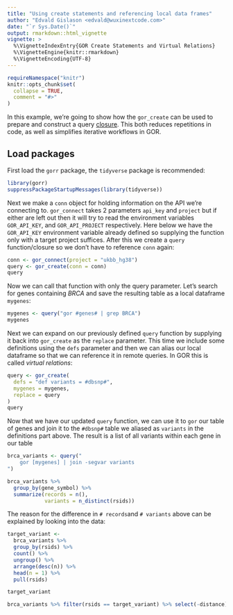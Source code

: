 ```yaml
---
title: "Using create statements and referencing local data frames"
author: "Edvald Gislason <edvald@wuxinextcode.com>"
date: "`r Sys.Date()`"
output: rmarkdown::html_vignette
vignette: >
  %\VignetteIndexEntry{GOR Create Statements and Virtual Relations}
  %\VignetteEngine{knitr::rmarkdown}
  %\VignetteEncoding{UTF-8}
---
```


```r
requireNamespace("knitr")
knitr::opts_chunk$set(
  collapse = TRUE,
  comment = "#>"
)
```

In this example, we're going to show how the `gor_create` can be used to prepare and construct a query <a href="https://en.wikipedia.org/wiki/Closure_(computer_programming)">closure</a>. This both reduces repetitions in code, as well as simplifies iterative workflows in GOR. 

## Load packages

First load the `gorr` package, the `tidyverse` package is recommended:

```r
library(gorr)
suppressPackageStartupMessages(library(tidyverse))
```

Next we make a `conn` object for holding information on the API we're connecting to. `gor_connect` takes 2 parameters `api_key` and `project` but if either are left out then it will try to read the environment variables `GOR_API_KEY`, and `GOR_API_PROJECT` respectively. Here below we have the `GOR_API_KEY` environment variable already defined so supplying the function only with a target project suffices. After this we create a `query` function/closure so we don't have to reference `conn` again:

```r
conn <- gor_connect(project = "ukbb_hg38")
query <- gor_create(conn = conn)
query
```

Now we can call that function with only the query parameter. Let's search for genes containing _BRCA_ and save the resulting table as a local dataframe `mygenes`:

```r
mygenes <- query("gor #genes# | grep BRCA")
mygenes
```

Next we can expand on our previously defined `query` function by supplying it back into `gor_create` as the `replace` parameter. This time we include some definitions using the `defs` parameter and then we can alias our local dataframe so that we can reference it in remote queries. In GOR this is called _virtual relations_:

```r
query <- gor_create(
  defs = "def variants = #dbsnp#",
  mygenes = mygenes, 
  replace = query
)
query
```
Now that we have our updated `query` function, we can use it to `gor` our table of genes and join it to the `#dbsnp#` table we aliased as `variants` in the definitions part above. The result is a list of all variants within each gene in our table

```r
brca_variants <- query("
    gor [mygenes] | join -segvar variants        
")

brca_variants %>% 
  group_by(gene_symbol) %>%
  summarize(records = n(),
            variants = n_distinct(rsids))
```
The reason for the difference in `# records `and `# variants` above can be explained by looking into the data:

```r
target_variant <- 
  brca_variants %>%
  group_by(rsids) %>%
  count() %>% 
  ungroup() %>%
  arrange(desc(n)) %>%
  head(n = 1) %>%
  pull(rsids)

target_variant
```


```r
brca_variants %>% filter(rsids == target_variant) %>% select(-distance)
```


